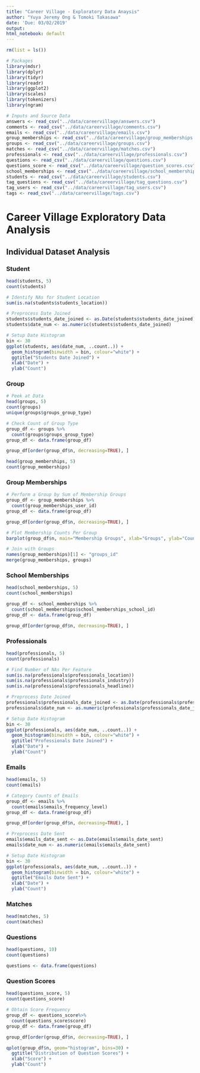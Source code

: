 ```yaml
---
title: "Career Village - Exploratory Data Anaysis"
author: "Yuya Jeremy Ong & Tomoki Takasawa"
date: 'Due: 03/02/2019'
output:
html_notebook: default
---
```


```r
rm(list = ls())

# Packages
library(mdsr)
library(dplyr)
library(tidyr)
library(readr)
library(ggplot2)
library(scales)
library(tokenizers)
library(ngram)

# Inputs and Source Data
answers <- read_csv("../data/careervillage/answers.csv")
comments <- read_csv("../data/careervillage/comments.csv")
emails <- read_csv("../data/careervillage/emails.csv")
group_memberships <- read_csv("../data/careervillage/group_memberships.csv")
groups <- read_csv("../data/careervillage/groups.csv")
matches <- read_csv("../data/careervillage/matches.csv")
professionals <- read_csv("../data/careervillage/professionals.csv")
questions <- read_csv("../data/careervillage/questions.csv")
questions_score <- read_csv("../data/careervillage/question_scores.csv")
school_memberships <- read_csv("../data/careervillage/school_memberships.csv")
students <- read_csv("../data/careervillage/students.csv")
tag_questions <- read_csv("../data/careervillage/tag_questions.csv")
tag_users <- read_csv("../data/careervillage/tag_users.csv")
tags <- read_csv("../data/careervillage/tags.csv")
```

# Career Village Exploratory Data Analysis

## Individual Dataset Analysis
### Student
```r
head(students, 5)
count(students)
```

```r
# Identify NAs for Student Location
sum(is.na(students$students_location))
```

```r
# Preprocess Date Joined
students$students_date_joined <- as.Date(students$students_date_joined)
students$date_num <- as.numeric(students$students_date_joined)

# Setup Date Histogram
bin <- 30
ggplot(students, aes(date_num, ..count..)) +
  geom_histogram(binwidth = bin, colour="white") +
  ggtitle("Students Date Joined") +
  xlab("Date") + 
  ylab("Count")
```

### Group
```r
# Peek at Data
head(groups, 5)
count(groups)
unique(groups$groups_group_type)
```

```r
# Check Count of Group Type
group_df <- groups %>%
  count(groups$groups_group_type)
group_df <- data.frame(group_df)

group_df[order(group_df$n, decreasing=TRUE), ]
```

```r
head(group_memberships, 5)
count(group_memberships)
```

### Group Memberships
```r
# Perform a Group by Sum of Membership Groups
group_df <- group_memberships %>%
  count(group_memberships_user_id)
group_df <- data.frame(group_df)

group_df[order(group_df$n, decreasing=TRUE), ]
```

```r
# Plot Membership Counts Per Group
barplot(group_df$n, main="Membership Groups", xlab="Groups", ylab="Count")
```

```r
# Join with Groups
names(group_memberships)[1] <- "groups_id"
merge(group_memberships, groups)
```

### School Memberships
```r
head(school_memberships, 5)
count(school_memberships)
```

```r
group_df <- school_memberships %>%
  count(school_memberships$school_memberships_school_id)
group_df <- data.frame(group_df)

group_df[order(group_df$n, decreasing=TRUE), ]
```

### Professionals
```r
head(professionals, 5)
count(professionals)
```

```r
# Find Number of NAs Per Feature
sum(is.na(professionals$professionals_location))
sum(is.na(professionals$professionals_industry))
sum(is.na(professionals$professionals_headline))
```

```r
# Preprocess Date Joined
professionals$professionals_date_joined <- as.Date(professionals$professionals_date_joined)
professionals$date_num <- as.numeric(professionals$professionals_date_joined)

# Setup Date Histogram
bin <- 30
ggplot(professionals, aes(date_num, ..count..)) +
  geom_histogram(binwidth = bin, colour="white") +
  ggtitle("Professionals Date Joined") +
  xlab("Date") + 
  ylab("Count")
```

### Emails
```r
head(emails, 5)
count(emails)
```

```r
# Category Counts of Emails
group_df <- emails %>%
  count(emails$emails_frequency_level)
group_df <- data.frame(group_df)

group_df[order(group_df$n, decreasing=TRUE), ]
```

```r
# Preprocess Date Sent
emails$emails_date_sent <- as.Date(emails$emails_date_sent)
emails$date_num <- as.numeric(emails$emails_date_sent)

# Setup Date Histogram
bin <- 30
ggplot(professionals, aes(date_num, ..count..)) +
  geom_histogram(binwidth = bin, colour="white") +
  ggtitle("Emails Date Sent") +
  xlab("Date") + 
  ylab("Count")
```

### Matches
```r
head(matches, 5)
count(matches)
```

### Questions
```r
head(questions, 10)
count(questions)

questions <- data.frame(questions)
```

### Question Scores
```r
head(questions_score, 5)
count(questions_score)
```

```r
# Obtain Score Frequency
group_df <- questions_score%>%
  count(questions_score$score)
group_df <- data.frame(group_df)

group_df[order(group_df$n, decreasing=TRUE), ]
```

```r
qplot(group_df$n, geom="histogram", bins=30) +
  ggtitle("Distribution of Question Scores") + 
  xlab("Score") +
  ylab("Count")
```

